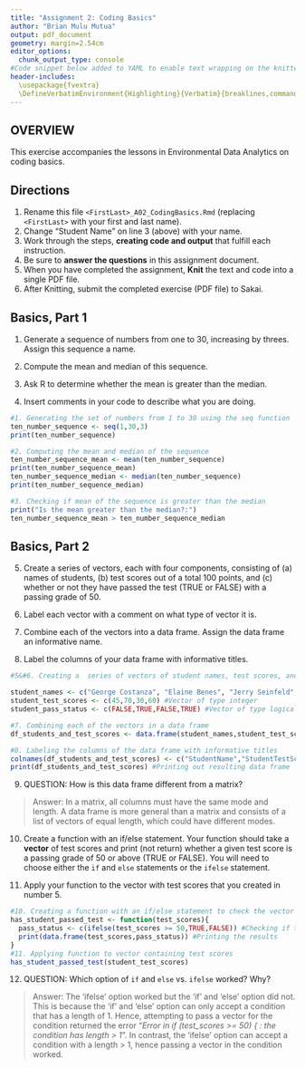 ```yaml
---
title: "Assignment 2: Coding Basics"
author: "Brian Mulu Mutua"
output: pdf_document
geometry: margin=2.54cm
editor_options: 
  chunk_output_type: console
#Code snippet below added to YAML to enable text wrapping on the knitted pdf document. Adapted from a post from jng posted to stackoverflow.com on 09/05/2023 https://stackoverflow.com/questions/26210656/in-r-markdown-in-rstudio-how-can-i-prevent-the-source-code-from-running-off-a-p 
header-includes:
  \usepackage{fvextra}
  \DefineVerbatimEnvironment{Highlighting}{Verbatim}{breaklines,commandchars=\\\{\}}
---
```


## OVERVIEW

This exercise accompanies the lessons in Environmental Data Analytics on coding basics.

## Directions

1.  Rename this file `<FirstLast>_A02_CodingBasics.Rmd` (replacing `<FirstLast>` with your first and last name).
2.  Change "Student Name" on line 3 (above) with your name.
3.  Work through the steps, **creating code and output** that fulfill each instruction.
4.  Be sure to **answer the questions** in this assignment document.
5.  When you have completed the assignment, **Knit** the text and code into a single PDF file.
6.  After Knitting, submit the completed exercise (PDF file) to Sakai.

## Basics, Part 1

1.  Generate a sequence of numbers from one to 30, increasing by threes. Assign this sequence a name.

2.  Compute the mean and median of this sequence.

3.  Ask R to determine whether the mean is greater than the median.

4.  Insert comments in your code to describe what you are doing.

```r
#1. Generating the set of numbers from 1 to 30 using the seq function
ten_number_sequence <- seq(1,30,3)
print(ten_number_sequence)

#2. Computing the mean and median of the sequence 
ten_number_sequence_mean <- mean(ten_number_sequence)
print(ten_number_sequence_mean)
ten_number_sequence_median <- median(ten_number_sequence)
print(ten_number_sequence_median)

#3. Checking if mean of the sequence is greater than the median
print("Is the mean greater than the median?:")
ten_number_sequence_mean > ten_number_sequence_median

```

## Basics, Part 2

5.  Create a series of vectors, each with four components, consisting of (a) names of students, (b) test scores out of a total 100 points, and (c) whether or not they have passed the test (TRUE or FALSE) with a passing grade of 50.

6.  Label each vector with a comment on what type of vector it is.

7.  Combine each of the vectors into a data frame. Assign the data frame an informative name.

8.  Label the columns of your data frame with informative titles.

```r
#5&#6. Creating a  series of vectors of student names, test scores, and pass/fail status

student_names <- c("George Costanza", "Elaine Benes", "Jerry Seinfeld","Cosmo Kramer") #Vector of type character
student_test_scores <- c(45,70,30,60) #Vector of type integer
student_pass_status <- c(FALSE,TRUE,FALSE,TRUE) #Vector of type logical

#7. Combining each of the vectors in a data frame
df_students_and_test_scores <- data.frame(student_names,student_test_scores,student_pass_status)

#8. Labeling the columns of the data frame with informative titles
colnames(df_students_and_test_scores) <- c("StudentName","StudentTestScore","HasStudentPassed")
print(df_students_and_test_scores) #Printing out resulting data frame

```

9.  QUESTION: How is this data frame different from a matrix?

> Answer: In a matrix, all columns must have the same mode and length. A data frame is more general than a matrix and consists of a list of vectors of equal length, which could have different modes. 

10. Create a function with an if/else statement. Your function should take a **vector** of test scores and print (not return) whether a given test score is a passing grade of 50 or above (TRUE or FALSE). You will need to choose either the `if` and `else` statements or the `ifelse` statement. 

11. Apply your function to the vector with test scores that you created in number 5.

```r
#10. Creating a function with an if/else statement to check the vector of test scores and check if a given test score is a passing grade or not
has_student_passed_test <- function(test_scores){
  pass_status <- c(ifelse(test_scores >= 50,TRUE,FALSE)) #Checking if test scores are sufficient for a passing grade and storing the results in a vector
  print(data.frame(test_scores,pass_status)) #Printing the results
}
#11. Applying function to vector containing test scores
has_student_passed_test(student_test_scores)

```

12. QUESTION: Which option of `if` and `else` vs. `ifelse` worked? Why?

> Answer: The 'ifelse' option worked but the 'if' and 'else' option did not. This is because the 'if' and 'else' option can only accept a condition that has a length of 1. Hence, attempting to pass a vector for the condition returned the error "*Error in if (test_scores >= 50) { : the condition has length > 1*". In contrast, the 'ifelse' option can accept a condition with a length > 1, hence passing a vector in the condition worked.